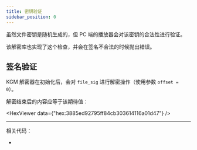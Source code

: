```yaml
---
title: 密钥验证
sidebar_position: 0
---
```




虽然文件密钥是随机生成的，但 PC 端的播放器会对该密钥的合法性进行验证。

该解密库也实现了这个检查，并会在签名不合法的时候抛出错误。

## 签名验证

KGM 解密器在初始化后，会对 `file_sig` 进行解密操作（使用参数 `offset = 0`）。

解密结束后的内容应等于该期待值：

<HexViewer data={"hex:3885ed92795ff84cb303614116a01d47"} />

---

相关代码：

- <CodeRef at="1dcb48a" file="src/kugou/kgm_crypto_factory.rs#L52-L59" />
